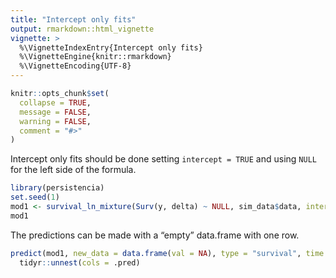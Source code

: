 ```yaml
---
title: "Intercept only fits"
output: rmarkdown::html_vignette
vignette: >
  %\VignetteIndexEntry{Intercept only fits}
  %\VignetteEngine{knitr::rmarkdown}
  %\VignetteEncoding{UTF-8}
---
```


```r
knitr::opts_chunk$set(
  collapse = TRUE,
  message = FALSE,
  warning = FALSE,
  comment = "#>"
)
```

Intercept only fits should be done setting `intercept = TRUE` and using `NULL` for the left side of the formula.

```r
library(persistencia)
set.seed(1)
mod1 <- survival_ln_mixture(Surv(y, delta) ~ NULL, sim_data$data, intercept = TRUE)
mod1
```

The predictions can be made with a "empty" data.frame with one row.

```r
predict(mod1, new_data = data.frame(val = NA), type = "survival", time = 100) |>
  tidyr::unnest(cols = .pred)
```